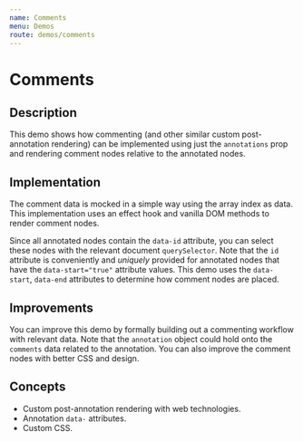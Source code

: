 ```yaml
---
name: Comments
menu: Demos
route: demos/comments
---
```



# Comments

## Description

This demo shows how commenting (and other similar custom post-annotation rendering) can be implemented using just the `annotations` prop and rendering comment nodes relative to the annotated nodes.

## Implementation

The comment data is mocked in a simple way using the array index as data. This implementation uses an effect hook and vanilla DOM methods to render comment nodes.

Since all annotated nodes contain the `data-id` attribute, you can select these nodes with the relevant document `querySelector`. Note that the `id` attribute is conveniently and _uniquely_ provided for annotated nodes that have the `data-start="true"` attribute values. This demo uses the `data-start`, `data-end` attributes to determine how comment nodes are placed.

## Improvements

You can improve this demo by formally building out a commenting workflow with relevant data. Note that the `annotation` object could hold onto the `comments` data related to the annotation. You can also improve the comment nodes with better CSS and design.

## Concepts

- Custom post-annotation rendering with web technologies.
- Annotation `data-` attributes.
- Custom CSS.

<CommentsDemo />
